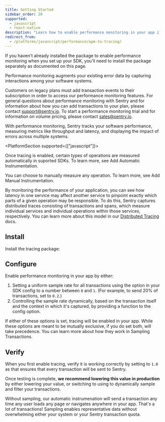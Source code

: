 ```yaml
---
title: Getting Started
sidebar_order: 20
supported:
  - javascript
  - react-native
description: "Learn how to enable performance monitoring in your app if it is not already set up."
redirect_from:
  - /platforms/javascript/performance/apm-to-tracing/
---
```


<Note>

If you haven't already installed the package to enable performance monitoring when you set up your SDK, you'll need to install the package separately as documented on this page.

</Note>

Performance monitoring augments your existing error data by capturing interactions among your software systems.

<Alert>

Customers on legacy plans must add transaction events to their subscription in order to access our performance monitoring features. For general questions about performance monitoring with Sentry and for information about how you can add transactions to your plan, please contact [support@sentry.io](mailto:support@sentry.io). To start a performance monitoring trial and for information on volume pricing, please contact [sales@sentry.io](mailto:sales@sentry.io).

</Alert>

With performance monitoring, Sentry tracks your software performance, measuring metrics like throughput and latency, and displaying the impact of errors across multiple systems.

<PlatformSection supported={["javascript"]}><markdown>

Once tracing is enabled, certain types of operations are measured automatically in suported SDKs. To learn more, see <PlatformLink to="/performance/capturing/automatic/">Add Automatic Instrumentation</PlatformLink>.

<PlatformSection />

You can choose to manually measure any operation. To learn more, see <PlatformLink to="/performance/capturing/manual/">Add Manual Instrumentation</PlatformLink>.


By monitoring the performance of your application, you can see how latency in one service may affect another service to pinpoint exactly which parts of a given operation may be responsible. To do this, Sentry captures distributed traces consisting of transactions and spans, which measure individual services and individual operations within those services, respectively. You can learn more about this model in our [Distributed Tracing](/product/performance/distributed-tracing/) docs.

## Install

Install the tracing package:

<PlatformContent includePath="performance/install-tracing-package" />

## Configure

Enable performance monitoring in your app by either:

1. Setting a uniform sample rate for all transactions using the <PlatformIdentifier name="traces-sample-rate" /> option in your SDK config to a number between `0` and `1`. (For example, to send 20% of transactions, set <PlatformIdentifier name="traces-sample-rate" /> to `0.2`.)
2. Controlling the sample rate dynamically, based on the transaction itself and the context in which it's captured, by providing a function to the <PlatformIdentifier name="traces-sampler" /> config option.

<PlatformContent includePath="performance/configure-tracing-package" />

If either of these options is set, tracing will be enabled in your app. While these options are meant to be mutually exclusive, if you do set both, <PlatformIdentifier name="traces-sampler" /> will take precedence. You can learn more about how they work in <PlatformLink to="/performance/sampling/">Sampling Transactions</PlatformLink>.

## Verify

When you first enable tracing, verify it is working correctly by setting <PlatformIdentifier name="traces-sample-rate" /> to `1.0` as that ensures that every transaction will be sent to Sentry.

Once testing is complete, **we recommend lowering this value in production** by either lowering your <PlatformIdentifier name="traces-sample-rate" /> value, or switching to using <PlatformIdentifier name="traces-sampler" /> to dynamically sample and filter your transactions.

Without sampling, our automatic instrumenation will send a transaction any time any user loads any page or navigates anywhere in your app. That's a lot of transactions! Sampling enables representative data without overwhelming either your system or your Sentry transaction quota.
